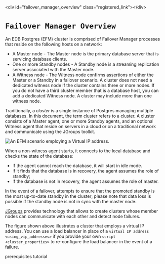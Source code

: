 \<div id="failover\_manager\_overview" class="registered\_link"\>\</div\>

# `Failover Manager Overview`

An EDB Postgres (EFM) cluster is comprised of Failover Manager processes that reside on the following hosts on a network:

  - A Master node - The Master node is the primary database server that is servicing database clients.
  - One or more Standby nodes - A Standby node is a streaming replication server associated with the Master node.
  - A Witness node - The Witness node confirms assertions of either the Master or a Standby in a failover scenario. A cluster does not need a dedicated witness node if the cluster contains three or more nodes. If you do not have a third cluster member that is a database host, you can add a dedicated Witness node. A cluster may include more than one witness node.

Traditionally, a *cluster* is a single instance of Postgres managing multiple databases. In this document, the term cluster refers to a cluster. A cluster consists of a Master agent, one or more Standby agents, and an optional Witness agent that reside on servers in a cloud or on a traditional network and communicate using the JGroups toolkit.

![*An EFM scenario employing a Virtual IP address.*](images/failover_manager_overview.png)

When a non-witness agent starts, it connects to the local database and checks the state of the database:

  - If the agent cannot reach the database, it will start in idle mode.
  - If it finds that the database is in recovery, the agent assumes the role of standby;
  - If the database is not in recovery, the agent assumes the role of master.

In the event of a failover, attempts to ensure that the promoted standby is the most up-to-date standby in the cluster; please note that data loss is possible if the standby node is not in sync with the master node.

[JGroups](http://www.jgroups.org/) provides technology that allows to create clusters whose member nodes can communicate with each other and detect node failures.

The figure shown above illustrates a cluster that employs a virtual IP address. You can use a load balancer in place of a `virtual IP address <using_vip_addresses>` if you provide your own `script <cluster_properties>` to re-configure the load balancer in the event of a failure.

<div class="toctree" data-maxdepth="3">

prerequisites tutorial

</div>
